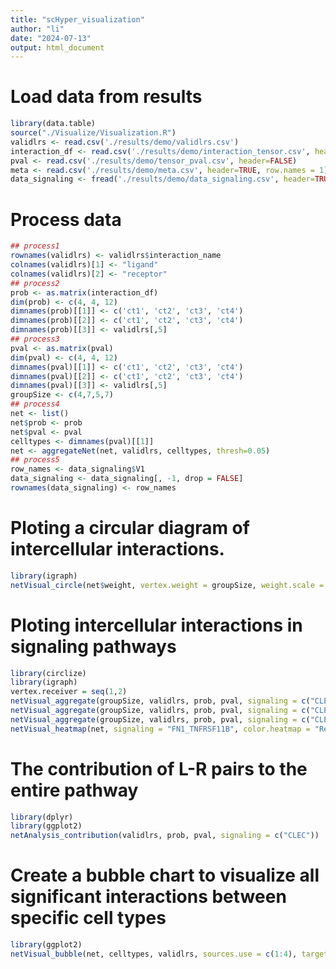```yaml
---
title: "scHyper_visualization"
author: "li"
date: "2024-07-13"
output: html_document
---
```


# Load data from results
```r
library(data.table)
source("./Visualize/Visualization.R")
validlrs <- read.csv('./results/demo/validlrs.csv')
interaction_df <- read.csv('./results/demo/interaction_tensor.csv', header=FALSE)
pval <- read.csv('./results/demo/tensor_pval.csv', header=FALSE)
meta <- read.csv('./results/demo/meta.csv', header=TRUE, row.names = 1)
data_signaling <- fread('./results/demo/data_signaling.csv', header=TRUE)
```

# Process data
```r
## process1 
rownames(validlrs) <- validlrs$interaction_name
colnames(validlrs)[1] <- "ligand"
colnames(validlrs)[2] <- "receptor"
## process2  
prob <- as.matrix(interaction_df)
dim(prob) <- c(4, 4, 12)
dimnames(prob)[[1]] <- c('ct1', 'ct2', 'ct3', 'ct4')
dimnames(prob)[[2]] <- c('ct1', 'ct2', 'ct3', 'ct4')
dimnames(prob)[[3]] <- validlrs[,5]
## process3
pval <- as.matrix(pval)
dim(pval) <- c(4, 4, 12)
dimnames(pval)[[1]] <- c('ct1', 'ct2', 'ct3', 'ct4')
dimnames(pval)[[2]] <- c('ct1', 'ct2', 'ct3', 'ct4')
dimnames(pval)[[3]] <- validlrs[,5]
groupSize <- c(4,7,5,7)
## process4 
net <- list()
net$prob <- prob
net$pval <- pval
celltypes <- dimnames(pval)[[1]]
net <- aggregateNet(net, validlrs, celltypes, thresh=0.05)
## process5 
row_names <- data_signaling$V1
data_signaling <- data_signaling[, -1, drop = FALSE]
rownames(data_signaling) <- row_names
```

# Ploting a circular diagram of intercellular interactions.
```r
library(igraph)
netVisual_circle(net$weight, vertex.weight = groupSize, weight.scale = T, label.edge= F)
```

# Ploting intercellular interactions in signaling pathways
```r
library(circlize)
library(igraph)
vertex.receiver = seq(1,2)
netVisual_aggregate(groupSize, validlrs, prob, pval, signaling = c("CLEC"),  vertex.receiver = vertex.receiver, layout = "hierarchy")
netVisual_aggregate(groupSize, validlrs, prob, pval, signaling = c("CLEC"), layout = "chord")
netVisual_aggregate(groupSize, validlrs, prob, pval, signaling = c("CLEC"), layout = "circle")
netVisual_heatmap(net, signaling = "FN1_TNFRSF11B", color.heatmap = "Reds")
```

# The contribution of L-R pairs to the entire pathway
```r
library(dplyr)
library(ggplot2)
netAnalysis_contribution(validlrs, prob, pval, signaling = c("CLEC"))
```


# Create a bubble chart to visualize all significant interactions between specific cell types
```r
library(ggplot2)
netVisual_bubble(net, celltypes, validlrs, sources.use = c(1:4), targets.use = c(1:4), remove.isolate = FALSE, thresh = 0.05)
```



